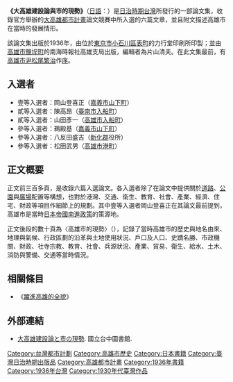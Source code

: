 {{Infobox Book 
|name                 = 《大高雄建設論與市的現勢》
|image                = [[File:大高雄建設論と市の現勢.jpg|200px]]
|image_caption        = 封面（原[[台中州立圖書館|台中州立圖書館]]藏）
|author               = 片山清夫（編輯）
|title_orig           = 《大高雄建設論と市の現勢》
|country              = {{TWN-JPN}}[[高雄州|高雄州]][[高雄市|高雄市]][[鹽埕町|鹽埕町]]
|language             = [[日語|日語]]
|genre                = 論文集
|publisher            = 南海時報社高雄支局
|release_date         = 1936年6月26日
|pages                = 正文396頁
}}
{{Japanese
| japanese = 大高雄建設論と市の現勢
| kana = 
| romaji = Dai-Takao kensetu ron to si no gensei
| kyujitai = 大高雄建設論と市の現勢
|}}
'''《大高雄建設論與市的現勢》'''（[[日語|日語]]：{{lang|ja|大高雄建設論と市の現勢}}）是[[台灣日治時期|日治時期]][[台灣|台灣]]所發行的一部論文集，收錄官方舉辦的[[高雄都市計畫#大林蒲都市計畫|大高雄都市計畫]]論文競賽中所入選的六篇文章，並且附文描述高雄市在當時的發展情形。

該論文集出版於1936年，由位於[[東京市|東京市]][[小石川區|小石川區]][[表町_(東京市)|表町]]的力行堂印刷所印製；並由[[高雄市|高雄市]][[鹽埕町|鹽埕町]]的南海時報社高雄支局出版，編輯者為片山清夫。在此文集最前，有[[高雄市尹|高雄市尹]][[松尾繁治|松尾繁治]]作[[序文|序]]。

==入選者==
*壹等入選者：岡山登喜正（[[嘉義市_(州轄市)|嘉義市]][[山下町_(嘉義市)|山下町]]）
*貳等入選者：陳高昂（[[臺南市_(州轄市)|臺南市]][[入船町_(臺南市)|入船町]]）
*貳等入選者：山田彥一（[[高雄市_(州轄市)|高雄市]][[入船町_(高雄市)|入船町]]）
*參等入選者：鵜殿基（[[嘉義市_(州轄市)|嘉義市]][[山下町_(嘉義市)|山下町]]）
*參等入選者：八反田盛吉（[[新化郡|新化郡]]役所）
*參等入選者：松田武男（[[高雄市_(州轄市)|高雄市]][[港町|港町]]）

==正文概要==
正文前三百多頁，是收錄六篇入選論文。各入選者除了在論文中提供關於[[道路|道路]]、[[公園|公園]]與[[廣場|廣場]]配置等構想，也對於港灣、交通、衛生、教育、社會、產業、經濟、住宅、財政等項目作細節上的規劃。其中壹等入選者岡山登喜正在其論文最前提到，高雄市是當時[[日本帝國|日本帝國]][[南進政策|南進政策]]的策源地。

正文後段的數十頁為〈高雄市的現勢〉（{{lang|ja|高雄市の現勢}}），記錄了當時高雄市的歷史與地名由來、地理與氣候、行政區劃的沿革與土地使用狀況、戶口及人口、史蹟名勝、市政機關、財政、社寺宗教、教育、社會、兵源狀況、產業、貿易、衛生、給水、土木、消防與警備、交通等當時情況。

==相關條目==
*《[[躍進高雄的全貌|躍進高雄的全貌]]》

==外部連結==
*[http://jdlib.ntl.gov.tw/cgi-bin/browse.cgi?bookid=bjn00310 大高雄建設論と市の現勢]{{dead link|date=2017年12月 |bot=InternetArchiveBot |fix-attempted=yes }}. 國立台中圖書館.

[[Category:台灣都市計劃|Category:台灣都市計劃]]
[[Category:高雄市歷史|Category:高雄市歷史]]
[[Category:日本書籍|Category:日本書籍]]
[[Category:臺灣日治時期出版品|Category:臺灣日治時期出版品]]
[[Category:高雄都市計畫|Category:高雄都市計畫]]
[[Category:1936年書籍|Category:1936年書籍]]
[[Category:1936年台灣|Category:1936年台灣]]
[[Category:1930年代臺灣作品|Category:1930年代臺灣作品]]